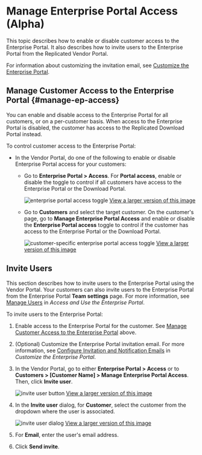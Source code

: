 # Manage Enterprise Portal Access (Alpha)

This topic describes how to enable or disable customer access to the Enterprise Portal. It also describes how to invite users to the Enterprise Portal from the Replicated Vendor Portal.

For information about customizing the invitation email, see [Customize the Enterprise Portal](enterprise-portal-configure).

## Manage Customer Access to the Enterprise Portal {#manage-ep-access}

You can enable and disable access to the Enterprise Portal for all customers, or on a per-customer basis. When access to the Enterprise Portal is disabled, the customer has access to the Replicated Download Portal instead.

To control customer access to the Enterprise Portal:

* In the Vendor Portal, do one of the following to enable or disable Enterprise Portal access for your customers:
   
   * Go to **Enterprise Portal > Access**. For **Portal access**, enable or disable the toggle to control if all customers have access to the Enterprise Portal or the Download Portal.

      ![enterprise portal access toggle](/images/enterprise-portal-access-toggle.png)
      [View a larger version of this image](/images/enterprise-portal-access-toggle.png)
   
   * Go to **Customers** and select the target customer. On the customer's page, go to **Manage Enterprise Portal Access** and enable or disable the **Enterprise Portal access** toggle to control if the customer has access to the Enterprise Portal or the Download Portal.

      ![customer-specific enterprise portal access toggle](/images/customer-enterprise-portal-access-toggle.png)
      [View a larger version of this image](/images/customer-enterprise-portal-access-toggle.png)

## Invite Users

This section describes how to invite users to the Enterprise Portal using the Vendor Portal. Your customers can also invite users to the Enterprise Portal from the Enterprise Portal **Team settings** page. For more information, see [Manage Users](enterprise-portal-use#manage-users) in _Access and Use the Enterprise Portal_.

To invite users to the Enterprise Portal:

1. Enable access to the Enterprise Portal for the customer. See [Manage Customer Access to the Enterprise Portal](#manage-ep-access) above.

1. (Optional) Customize the Enterprise Portal invitation email. For more information, see [Configure Invitation and Notification Emails](enterprise-portal-configure#configure-customer-emails) in _Customize the Enterprise Portal_.

1. In the Vendor Portal, go to either **Enterprise Portal > Access** or to **Customers > [Customer Name] > Manage Enterprise Portal Access**. Then, click **Invite user**.

    ![invite user button](/images/vendor-portal-enterprise-portal-invite-user.png)
    [View a larger version of this image](/images/vendor-portal-enterprise-portal-invite-user.png)

1. In the **Invite user** dialog, for **Customer**, select the customer from the dropdown where the user is associated.

    ![invite user dialog](/images/enterprise-portal-invite-user-dialog.png)
    [View a larger version of this image](/images/enterprise-portal-invite-user-dialog.png)

1. For **Email**, enter the user's email address.

1. Click **Send invite**.